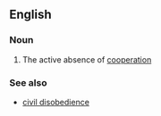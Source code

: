 ==English==
===Noun===
{{en-noun|-}}
# The active absence of [[cooperation]]
===See also===
* [[civil disobedience]]